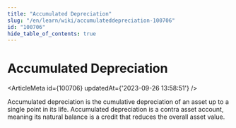 ```yaml
---
title: "Accumulated Depreciation"
slug: "/en/learn/wiki/accumulateddepreciation-100706"
id: "100706"
hide_table_of_contents: true
---
```



# Accumulated Depreciation

<ArticleMeta id={100706} updatedAt={'2023-09-26 13:58:51'} />
<div className='border-solid border-b border-t-0 my-4 border-[var(--ifm-color-gray-300)]' />

Accumulated depreciation is the cumulative depreciation of an asset up to a single point in its life. Accumulated depreciation is a contra asset account, meaning its natural balance is a credit that reduces the overall asset value.

